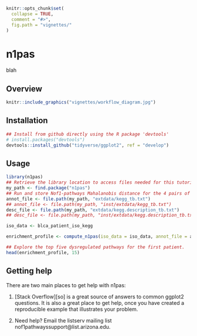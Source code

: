 <!-- README.md is generated from README.Rmd. Please edit that file -->

```r
knitr::opts_chunk$set(
  collapse = TRUE,
  comment = "#>",
  fig.path = "vignettes/"
)
```

# n1pas

blah

## Overview

```r
knitr::include_graphics("vignettes/workflow_diagram.jpg")
```

## Installation

```r
## Install from github directly using the R package 'devtools'
# install.packages("devtools")
devtools::install_github("tidyverse/ggplot2", ref = "develop")
```

## Usage

```r
library(n1pas)
## Retrieve the library location to access files needed for this tutorial
my_path <- find.package("n1pas")
## Run and store Nof1-pathways Mahalanobis distance for the 4 pairs of data.
annot_file <- file.path(my_path, "extdata/kegg_tb.txt")
## annot_file <- file.path(my_path, "inst/extdata/kegg_tb.txt")
desc_file <- file.path(my_path, "extdata/kegg.description_tb.txt")
## desc_file <- file.path(my_path, "inst/extdata/kegg.description_tb.txt")

iso_data <- blca_patient_iso_kegg

enrichment_profile <- compute_n1pas(iso_data = iso_data, annot_file = annot_file, desc_file = desc_file, iso_range = c(2,30), genes_range = c(15,500), small_ontology = TRUE, plot_locfdr = 1)

## Explore the top five dysregulated pathways for the first patient.
head(enrichment_profile, 15)
```

## Getting help

There are two main places to get help with n1pas:

1.  [Stack Overflow][so] is a great source of answers to common ggplot2
    questions. It is also a great place to get help, once you have
    created a reproducible example that illustrates your problem.
	
2.  Need help? Email the listserv mailing list nof1pathwayssupport@list.arizona.edu.
